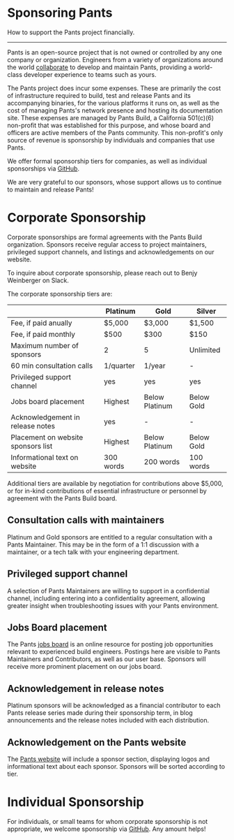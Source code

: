 # Sponsoring Pants

How to support the Pants project financially.

---

Pants is an open-source project that is not owned or controlled by any one company or organization. Engineers from a variety of organizations around the world [collaborate](/404) to develop and maintain Pants, providing a world-class developer experience to teams such as yours.

The Pants project does incur some expenses. These are primarily the cost of infrastructure required to build, test and release Pants and its accompanying binaries, for the various platforms it runs on, as well as the cost of managing Pants's network presence and hosting its documentation site. These expenses are managed by Pants Build, a California 501(c)(6) non-profit that was established for this purpose, and whose board and officers are active members of the Pants community. This non-profit's only source of revenue is sponsorship by individuals and companies that use Pants.

We offer formal sponsorship tiers for companies, as well as individual sponsorships via [GitHub](https://github.com/sponsors/pantsbuild).

We are very grateful to our sponsors, whose support allows us to continue to maintain and release Pants!

# Corporate Sponsorship

Corporate sponsorships are formal agreements with the Pants Build organization. Sponsors receive regular access to project maintainers, privileged support channels, and listings and acknowledgements on our website.

To inquire about corporate sponsorship, please reach out to Benjy Weinberger on Slack.

The corporate sponsorship tiers are:

|                                    | Platinum  | Gold           | Silver     |
| ---------------------------------- | --------- | -------------- | ---------- |
| Fee, if paid anually               | $5,000    | $3,000         | $1,500     |
| Fee, if paid monthly               | $500      | $300           | $150       |
| Maximum number of sponsors         | 2         | 5              | Unlimited  |
| 60 min consultation calls          | 1/quarter | 1/year         | -          |
| Privileged support channel         | yes       | yes            | yes        |
| Jobs board placement               | Highest   | Below Platinum | Below Gold |
| Acknowledgement in release notes   | yes       | -              | -          |
| Placement on website sponsors list | Highest   | Below Platinum | Below Gold |
| Informational text on website      | 300 words | 200 words      | 100 words  |

Additional tiers are available by negotiation for contributions above $5,000, or for in-kind contributions of essential infrastructure or personnel by agreement with the Pants Build board.

## Consultation calls with maintainers

Platinum and Gold sponsors are entitled to a regular consultation with a Pants Maintainer. This may be in the form of a 1:1 discussion with a maintainer, or a tech talk with your engineering department.

## Privileged support channel

A selection of Pants Maintainers are willing to support in a confidential channel, including entering into a confidentiality agreement, allowing greater insight when troubleshooting issues with your Pants environment.

## Jobs Board placement

The Pants [jobs board](https://www.pantsbuild.org/page/jobs) is an online resource for posting job opportunities relevant to experienced build engineers. Postings here are visible to Pants Maintainers and Contributors, as well as our user base. Sponsors will receive more prominent placement on our jobs board.

## Acknowledgement in release notes

Platinum sponsors will be acknowledged as a financial contributor to each Pants release series made during their sponsorship term, in blog announcements and the release notes included with each distribution.

## Acknowledgement on the Pants website

The [Pants website](https://www.pantsbuild.org/) will include a sponsor section, displaying logos and informational text about each sponsor. Sponsors will be sorted according to tier.

# Individual Sponsorship

For individuals, or small teams for whom corporate sponsorship is not appropriate, we welcome sponsorship via [GitHub](https://github.com/sponsors/pantsbuild). Any amount helps!
